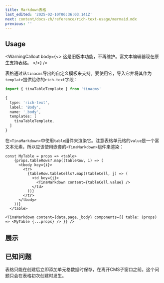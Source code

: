 ```yaml
---
title: Markdown表格
last_edited: '2025-02-10T06:36:03.141Z'
next: content/docs-zh/reference/rich-text-usage/mermaid.mdx
previous: ''
---
```


## Usage

<WarningCallout
  body={<>
       这是旧版本功能，不再维护。富文本编辑器现在原生支持表格。
  </>}
/>

表格通过从`tinacms`导出的自定义模板来支持。要使用它，导入它并将其作为`template`提供给你的`rich-text`字段：

```ts
import { tinaTableTemplate } from 'tinacms'

{
  type: 'rich-text',
  label: 'Body',
  name: '_body',
  templates: [
    tinaTableTemplate,
  ]
}
```
在`<TinaMarkdown>`中使用`table`组件来渲染它。注意表格单元格的`value`是一个富文本元素，所以应该使用嵌套的`<TinaMarkdown>`组件来渲染：

```tsx
const MyTable = props => <table>
    {props.tableRows?.map((tableRow, i) => (
      <tbody key={i}>
        <tr>
          {tableRow.tableCells?.map((tableCell, j) => (
            <td key={j}>
              <TinaMarkdown content={tableCell.value} />
            </td>
          ))}
        </tr>
      </tbody>
    ))}
  </table>

<TinaMarkdown content={data.page._body} components={{ table: (props) => <MyTable {...props} /> }} />
```

## 展示

<WebmEmbed embedSrc="/img/docs/reference/cells-and-rows.webm" />

## 已知问题

表格只能在创建后立即添加单元格数据时保存，在离开CMS子窗口之前。这个问题只会在表格初次创建时发生。
